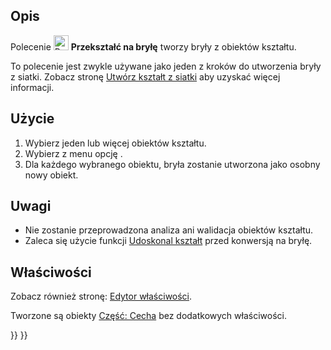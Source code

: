 <languages/>

{{Docnav/pl
|[[Part_PointsFromMesh/pl|Utwórz obiekt punktów z siatki]]
|[[Part_ReverseShape/pl|Odwróć kształty]]
|[[Part_Workbench/pl|środowisko pracy Część]]
|IconL=Part_PointsFromMesh.svg
|IconR=Part_ReverseShape.svg
|IconC=Workbench_Part.svg
}}

{{GuiCommand/pl
|Name=Part MakeSolid
|Name/pl=Część: Przekształć na bryłę
|MenuLocation=Część → Przekształć na bryłę
|Workbenches=[[Part_Workbench/pl|Część]]
|SeeAlso=[[Part_ShapeFromMesh/pl|Utwórz kształt z siatki]]
}}

<span id="Description"></span>
==Opis== 

Polecenie [[Image:Part_MakeSolid.svg|24px]] '''Przekształć na bryłę''' tworzy bryły z obiektów kształtu.

To polecenie jest zwykle używane jako jeden z kroków do utworzenia bryły z siatki. Zobacz stronę [[Part_ShapeFromMesh/pl#Użycie|Utwórz kształt z siatki]] aby uzyskać więcej informacji.

<span id="Usage"></span>
==Użycie== 

# Wybierz jeden lub więcej obiektów kształtu.
# Wybierz z menu opcję {{MenuCommand|Część → [[Image:Part_MakeSolid.svg|16px]] Przekształć na bryłę}}.
# Dla każdego wybranego obiektu, bryła zostanie utworzona jako osobny nowy obiekt.

<span id="Notes"></span>
==Uwagi==

* Nie zostanie przeprowadzona analiza ani walidacja obiektów kształtu.
* Zaleca się użycie funkcji [[Part_RefineShape/pl|Udoskonal kształt]] przed konwersją na bryłę.

<span id="Properties"></span>
==Właściwości==

Zobacz również stronę: [[Property_editor/pl|Edytor właściwości]].

Tworzone są obiekty [[Part_Feature/pl|Część: Cecha]] bez dodatkowych właściwości.


{{Docnav/pl
|[[Part_PointsFromMesh/pl|Utwórz obiekt punktów z siatki]]
|[[Part_ReverseShape/pl|Odwróć kształty]]
|[[Part_Workbench/pl|środowisko pracy Część]]
|IconL=Part_PointsFromMesh.svg
|IconR=Part_ReverseShape.svg
|IconC=Workbench_Part.svg
}}

{{Part_Tools_navi{{#translation:}}}}
{{Userdocnavi{{#translation:}}}}